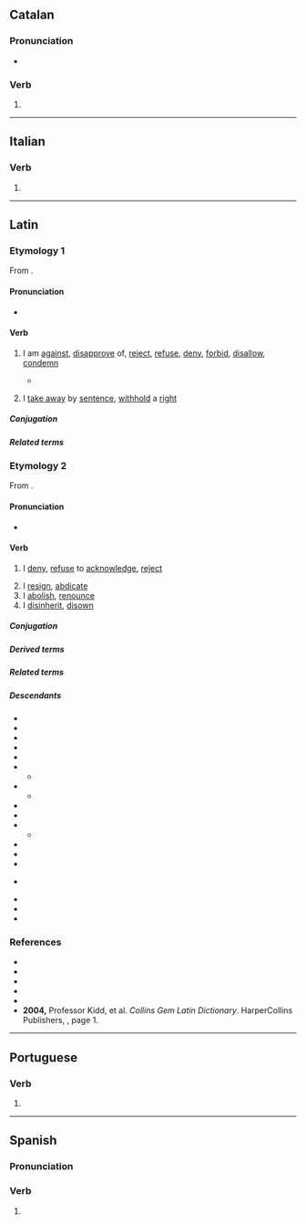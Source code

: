 {{also|abdicó|abdicò}}
==Catalan==

===Pronunciation===
* {{ca-IPA}}

===Verb===
{{head|ca|verb form}}

# {{ca-verb form of|p=1|n=sg|m=ind|t=pres|abdicar}}

----

==Italian==

===Verb===
{{head|it|verb form}}

# {{inflection of|it|abdicare||1|s|pres|indc}}

----

==Latin==

===Etymology 1===
From {{affix|la|ab-|t1=from|dīcō|t2=say}}.

====Pronunciation====
* {{la-IPA|abdīcō}}

====Verb====
{{la-verb|irreg|abdīcō}} {{tlb|la|rare}}

# {{lb|la|of an unfavorable omen|only once attested}} I am [[against]], [[disapprove]] of, [[reject]], [[refuse]], [[deny]], [[forbid]], [[disallow]], [[condemn]]
#: {{syn|la|prohibeō|vetō}}
#* {{Q|la|Cicero|De divinatione|1|17|31|quote=Itaque sue inventā ad merīdiem spectāns in vīneā mediā dīcitur cōnstitisse, cumque in quattuor partīs vīneam dīvīsisset trīsque partīs avēs '''abdīxissent''', quārtā parte, quae erat relīqua, in regiōnēs distribūta, mīrābilī magnitūdine ūvam, ut scriptum vidēmus, invēnit.|trans=So, with the sow found, he is said to have stood in the middle of the vinyard looking south, and when he divided the vinyard into four parts the birds '''refused''' three parts, and with the fourth part, which was remaining, divided into regions, he found, as we find written, a bunch of grapes of extraordinary size.}}
# {{lb|la|law}} I [[take away]] by [[sentence]], [[withhold]] a [[right]]
#: {{syn|la|dētrahō}}

=====Conjugation=====
{{la-conj|irreg|abdīcō}}

=====Related terms=====
{{rel4
|la|addīcō
|benedīcō
|condīcō
|contrādīcō
|dīcō
|ēdīcō
|indīcō
|interdīcō
|maledīcō
|praedīcō
|prōdīcō
|superdīcō
}}

===Etymology 2===
From {{affix|la|ab-|t1=from|dicō|t2=I dedicate}}.

====Pronunciation====
* {{la-IPA|abdicō}}

====Verb====
{{la-verb|1+|abdicō}}

# I [[deny]], [[refuse]] to [[acknowledge]], [[reject]]
#: {{syn|la|abnegō|abnuō|dēnegō|negō|recūsō|respuō}}
#: {{ant|la|approbō|cōnfiteor|dō|permittō}}
# I [[resign]], [[abdicate]]
# I [[abolish]], [[renounce]]
# I [[disinherit]], [[disown]]

=====Conjugation=====
{{la-conj|1+|abdicō}}

=====Derived terms=====
{{der3
|la|abdicātiō
|abdicatīvus
|abdicātrīx
}}

=====Related terms=====
{{rel3
|la|abdicātīvē
|dēdicō
|dicō
|indicō
|praedicō
}}

=====Descendants=====
{{attn|la|I think these are all borrowed but not sure}}
* {{desc|bor=1|sq|abdikoj}}
* {{desc|bor=1|ca|abdicar}}
* {{desc|bor=1|cs|abdikovat}}
* {{desc|bor=1|da|abdicere}}
* {{desc|bor=1|en|abdicate}}
* {{desc|bor=1|eo|abdiki}}
** {{desc|bor=1|io|abdikar}}
* {{desc|bor=1|de|abdizieren}}
** {{desc|bor=1|nl|abdiceren}}
* {{desc|bor=1|gl|abdicar}}
* {{desc|bor=1|it|abdicare}}
* {{desc|bor=1|frm|abdiquer}}
** {{desctree|fr|abdiquer}}
* {{desc|bor=1|nb|abdisere}}
* {{desc|bor=1|oc|abdicar}}
* {{desc|bor=1|pt|abdicar}}
* {{desc|bor=1|sh|-}}
*: {{desc|sclb=1|sh|абдицирати}}
*: {{desc|sclb=1|sh|abdicirati}}
* {{desc|bor=1|sl|abdicirati}}
* {{desc|bor=1|scn|abdicari}}
* {{desc|bor=1|es|abdicar}}

===References===
* {{R:L&S}}
* {{R:Elementary Lewis}}
* {{R:Gaffiot}}
* {{R:M&A}}
* {{R:NLW}}
* '''2004,''' Professor Kidd, et al. ''Collins Gem Latin Dictionary''. HarperCollins Publishers, {{ISBN|0-00-470763-X}}, page 1.

----

==Portuguese==

===Verb===
{{head|pt|verb form}}

# {{pt-verb-form-of|abdicar}}

----

==Spanish==

===Pronunciation===
{{es-IPA}}

===Verb===
{{head|es|verb form}}

# {{es-verb form of|abdicar}}